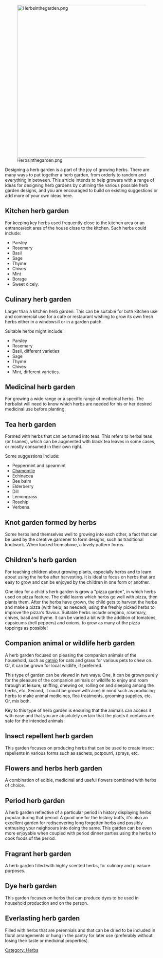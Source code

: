 [[File:Herbsinthegarden.png|500px|center]]

Designing a herb garden is a part of the joy of growing herbs. There are many ways to put together a herb garden, from orderly to random and everything in between. This article intends to help growers with a range of ideas for designing herb gardens by outlining the various possible herb garden designs, and you are encouraged to build on existing suggestions or add more of your own ideas here.

== Kitchen herb garden ==
For keeping key herbs used frequently close to the kitchen area or an entrance/exit area of the house close to the kitchen. Such herbs could include:

*Parsley
*Rosemary
*Basil
*Sage
*Thyme
*Chives
*Mint
*Borage
*Sweet cicely.

== Culinary herb garden ==
Larger than a kitchen herb garden. This can be suitable for both kitchen use and commercial use for a cafe or restaurant wishing to grow its own fresh herbs either in a windowsill or in a garden patch.

Suitable herbs might include:
*Parsley
*Rosemary
*Basil, different varieties
*Sage
*Thyme
*Chives
*Mint, different varieties.

== Medicinal herb garden ==
For growing a wide range or a specific range of medicinal herbs. The herbalist will need to know which herbs are needed for his or her desired medicinal use before planting.

== Tea herb garden ==
Formed with herbs that can be turned into teas. This refers to herbal teas (or tisanes), which can be augmented with black tea leaves in some cases, or mostly consumed in their own right.

Some suggestions include:
*Peppermint and spearmint
*[[Chamomile]]
*Echinacea
*Bee balm
*Elderberry
*Dill
*Lemongrass
*Rosehip
*Verbena.

== Knot garden formed by herbs ==
Some herbs lend themselves well to growing into each other, a fact that can be used by the creative gardener to form designs, such as traditional knotwork. When looked from above, a lovely pattern forms.

== Children's herb garden ==
For teaching children about growing plants, especially herbs and to learn about using the herbs after harvesting. It is ideal to focus on herbs that are easy to grow and can be enjoyed by the children in one form or another.

One idea for a child's herb garden is grow a "pizza garden", in which herbs used on pizza feature. The child learns which herbs go well with pizza, then plants them. After the herbs have grown, the child gets to harvest the herbs and make a pizza (with help, as needed), using the freshly picked herbs to improve the pizza's flavour. Suitable herbs include oregano, rosemary, chives, basil and thyme. It can be varied a bit with the addition of tomatoes, capsicums (bell peppers) and onions, to grow as many of the pizza toppings as possible!

== Companion animal or wildlife herb garden ==
A herb garden focused on pleasing the companion animals of the household, such as [[catnip]] for cats and grass for various pets to chew on. Or, it can be grown for local wildlife, if preferred.

This type of garden can be viewed in two ways. One, it can be grown purely for the pleasure of the companion animals or wildlife to enjoy and roam through at leisure, sniffing, chewing on, rolling on and sleeping among the herbs, etc. Second, it could be grown with aims in mind such as producing herbs to make animal medicines, flea treatments, grooming supplies, etc. Or, mix both.

Key to this type of herb garden is ensuring that the animals can access it with ease and that you are absolutely certain that the plants it contains are safe for the intended animals.

== Insect repellent herb garden ==
This garden focuses on producing herbs that can be used to create insect repellents in various forms such as sachets, potpourri, sprays, etc.

== Flowers and herbs herb garden ==
A combination of edible, medicinal and useful flowers combined with herbs of choice.

== Period herb garden ==
A herb garden reflective of a particular period in history displaying herbs popular during that period. A good one for the history buffs, it's also an excellent garden for rediscovering long forgotten herbs and possibly enthusing your neighbours into doing the same. This garden can be even more enjoyable when coupled with period dinner parties using the herbs to cook foods of the period.

== Fragrant herb garden ==
A herb garden filled with highly scented herbs, for culinary and pleasure purposes.

== Dye herb garden ==
This garden focuses on herbs that can produce dyes to be used in household production and on the person.

== Everlasting herb garden ==
Filled with herbs that are perennials and that can be dried to be included in floral arrangements or hung in the pantry for later use (preferably without losing their taste or medicinal properties).


[[Category: Herbs]]
